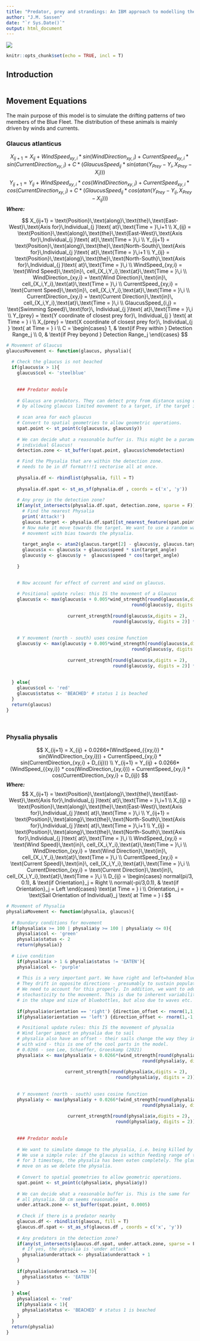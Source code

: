 ```yaml
---
title: "Predator, prey and strandings: An IBM approach to modelling the 'Blue Fleet'"
author: "J.M. Sassen"
date: "`r Sys.Date()`"
output: html_document
---
```


![](./Images/BlueFleet_Image_ABC.jpeg)

```r
knitr::opts_chunk$set(echo = TRUE, incl = T)

```

## Introduction

```r

```

## Movement Equations

The main purpose of this model is to simulate the drifting patterns of two members of the Blue Fleet. The distribution of these animals is mainly driven by winds and currents. 

### Glaucus atlanticus
$$
X_{ij+1} = X_{ij} + WindSpeed_{{xy,i}} * sin(WindDirection_{xy,i}) + CurrentSpeed_{xy,i} * sin(CurrentDirection_{xy,i}) + C * (GlaucusSpeed_{ij} * sin(atan(Y_{Prey} - Y_i, X_{Prey} - X_i)))
$$
$$
Y_{ij+1} = Y_{ij} + WindSpeed_{{xy,i}} * cos(WindDirection_{xy,i}) + CurrentSpeed_{xy,i} * cos(CurrentDirection_{xy,i}) + C * (GlaucusSpeed_{ij} * cos(atan(Y_{Prey} - Y_{ij}, X_{Prey} - X_{ij} )) )
$$
***Where:*** 

$$
X_{ij+1} = \text{Position}\,\text{along}\,\text{the}\,\text{East-West}\,\text{Axis for}\,Individual_{j }\text{ at}\,\text{Time = }\,i+1 \\
X_{ij} = \text{Position}\,\text{along}\,\text{the}\,\text{East-West}\,\text{Axis for}\,Individual_{j }\text{ at}\,\text{Time = }\,i \\
Y_{ij+1} = \text{Position}\,\text{along}\,\text{the}\,\text{North-South}\,\text{Axis for}\,Individual_{j }\text{ at}\,\text{Time = }\,i+1 \\
Y_{ij} = \text{Position}\,\text{along}\,\text{the}\,\text{North-South}\,\text{Axis for}\,Individual_{j }\text{ at}\,\text{Time = }\,i \\
WindSpeed_{xy,i} = \text{Wind Speed}\,\text{in}\, cell_{X_i,Y_i},\text{at}\,\text{Time = }\,i \\
WindDirection_{xy,i} = \text{Wind Direction}\,\text{in}\, cell_{X_i,Y_i},\text{at}\,\text{Time = }\,i \\
CurrentSpeed_{xy,i} = \text{Current Speed}\,\text{in}\, cell_{X_i,Y_i},\text{at}\,\text{Time = }\,i \\
CurrentDirection_{xy,i} = \text{Current Direction}\,\text{in}\, cell_{X_i,Y_i},\text{at}\,\text{Time = }\,i \\
GlaucusSpeed_{i,j} = \text{Swimming Speed}\,\text{for}\, Individual_{j }\text{ at}\,\text{Time = }\,i \\
Y_{prey} = \text{Y coordinate of closest prey for}\, Individual_{j } \text{ at Time = } i \\
X_{prey} = \text{X coordinate of closest prey for}\, Individual_{j } \text{ at Time = } i \\
C = \begin{cases}
1, & \text{if Prey within } Detection Range_j \\
0, & \text{if Prey beyond } Detection Range_j
\end{cases}
$$



```r
# Movement of Glaucus
glaucusMovement <- function(glaucus, physalia){
  
  # Check the glaucus is not beached
  if(glaucus$x > 1){
    glaucus$col <- 'steelblue'
    
    
    ### Predator module
    
    # Glaucus are predators. They can detect prey from distance using chemical cues. We want to simulate these capabilities
    # by allowing glaucus limited movement to a target, if the target is within reasonable range.
    
    # scan area for each glaucus
    # Convert to spatial geometries to allow geometric operations.
    spat.point <- st_point(c(glaucus$x, glaucus$y))
    
    # We can decide what a reasonable buffer is. This might be a parameter tied to the 
    # individual Glaucus!
    detection.zone <- st_buffer(spat.point, glaucus$chemodetection)

    # Find the Physalia that are within the detection zone.
    # needs to be in df format!!!1 vectorise all at once.
    
    physalia.df <- rbindlist(physalia, fill = T)
    
    physalia.df.spat <- st_as_sf(physalia.df , coords = c('x', 'y'))
    
    # Any prey in the detection zone?
    if(any(st_intersects(physalia.df.spat, detection.zone, sparse = F))){
      # Find the nearest Physalia
      print('Attack!')
      glaucus.target <- physalia.df.spat[[st_nearest_feature(spat.point, physalia.df.spat),'geometry']]
      # Now make it move towards the target. We want to use a random walk-esque
      # movement with bias towards the physalia.
      
      target_angle <- atan2(glaucus.target[2] - glaucus$y, glaucus.target[1] - glaucus$x) # atan2 calculates the angle to get from y to x
      glaucus$x <- glaucus$x + glaucus$speed * sin(target_angle)
      glaucus$y <- glaucus$y +  glaucus$speed * cos(target_angle)
      
    }

  
    # Now account for effect of current and wind on glaucus.  
    
    # Positional update rules: this IS the movement of a Glaucus
    glaucus$x <- max(glaucus$x + 0.005*wind_strength[round(glaucus$x,digits = 2), 
                                               round(glaucus$y, digits = 2)] * sin(wind_direction[round(glaucus$x,digits = 2), 
                                                                                                  round(glaucus$y, digits = 2)]) +
                       current_strength[round(glaucus$x,digits = 2), 
                                        round(glaucus$y, digits = 2)] * sin(current_direction[round(glaucus$x,digits = 2), 
                                                                                              round(glaucus$y, digits = 2)]),0)
    
    # Y movement (north - south) uses cosine function
    glaucus$y <- max(glaucus$y + 0.005*wind_strength[round(glaucus$x,digits = 2), 
                                               round(glaucus$y, digits = 2)] * cos(wind_direction[round(glaucus$x,digits = 2), 
                                                                                                  round(glaucus$y, digits = 2)]) +
                       current_strength[round(glaucus$x,digits = 2), 
                                        round(glaucus$y, digits = 2)] * cos(current_direction[round(glaucus$x,digits = 2), 
                                                                                              round(glaucus$y, digits = 2)]),0)
    
  } else{
    glaucus$col <- 'red'
    glaucus$status <- 'BEACHED' # status 1 is beached
  }
  return(glaucus)
}
```
<br>

### Physalia physalis
$$
X_{ij+1} = X_{ij} + 0.0266*(WindSpeed_{{xy,i}} * sin(WindDirection_{xy,i})) + CurrentSpeed_{xy,i} * sin(CurrentDirection_{xy,i} + D_{ij})) \\
Y_{ij+1} = Y_{ij} + 0.0266*(WindSpeed_{{xy,i}} * cos(WindDirection_{xy,i})) + CurrentSpeed_{xy,i} * cos(CurrentDirection_{xy,i} + D_{ij})
$$
***Where:*** 
$$
X_{ij+1} = \text{Position}\,\text{along}\,\text{the}\,\text{East-West}\,\text{Axis for}\,Individual_{j }\text{ at}\,\text{Time = }\,i+1 \\
X_{ij} = \text{Position}\,\text{along}\,\text{the}\,\text{East-West}\,\text{Axis for}\,Individual_{j }\text{ at}\,\text{Time = }\,i \\
Y_{ij+1} = \text{Position}\,\text{along}\,\text{the}\,\text{North-South}\,\text{Axis for}\,Individual_{j }\text{ at}\,\text{Time = }\,i+1 \\
Y_{ij} = \text{Position}\,\text{along}\,\text{the}\,\text{North-South}\,\text{Axis for}\,Individual_{j }\text{ at}\,\text{Time = }\,i \\
WindSpeed_{xy,i} = \text{Wind Speed}\,\text{in}\, cell_{X_i,Y_i},\text{at}\,\text{Time = }\,i \\
WindDirection_{xy,i} = \text{Wind Direction}\,\text{in}\, cell_{X_i,Y_i},\text{at}\,\text{Time = }\,i \\
CurrentSpeed_{xy,i} = \text{Current Speed}\,\text{in}\, cell_{X_i,Y_i},\text{at}\,\text{Time = }\,i \\
CurrentDirection_{xy,i} = \text{Current Direction}\,\text{in}\, cell_{X_i,Y_i},\text{at}\,\text{Time = }\,i \\
D_{ij} = \begin{cases}
normal(pi/3, 0.1), & \text{if Orientation}_j = Right \\
normal(-pi/3,0.1), & \text{if Orientation}_j = Left
\end{cases} \text{at Time = } i \\
Orientation_j = \text{Sail Orientation of Individual}_j \text{ at Time = } i
$$



```r
# Movement of Physalia
physaliaMovement <- function(physalia, glaucus){
  
  # Boundary conditions for movement
  if(physalia$x >= 100 | physalia$y >= 100 | physalia$y <= 0){ 
    physalia$col <- 'green' 
    physalia$status <- 2
    return(physalia)}
  
  # Live condition
    if(physalia$x > 1 & physalia$status != 'EATEN'){
    physalia$col <- 'purple'
    
    # This is a very important part. We have right and left=handed bluebottles
    # They drift in opposite directions - presumably to sustain populations.
    # We need to account for this properly. In addition, we want to add some
    # stochasticity to the movement. This is due to inherent variability
    # in the shape and size of bluebottles, but also due to waves etc.
    
    if(physalia$orientation == 'right') {direction_offset <- rnorm(1,1,0.1)*pi/3} # right-handed drift at 50 degrees from wind direction.
    if(physalia$orientation == 'left') {direction_offset <- rnorm(1,-1,0.1)*pi/3} # left handed drift at

    # Positional update rules: this IS the movement of physalia
    # Wind larger impact on physalia due to sail
    # physalia also have an offset - their sails change the way they interact
    # with wind - this is one of the cool parts in the model.
    # 0.0266 - see Lee, Schaeffer, Groeskamp (2021)
    physalia$x <- max(physalia$x + 0.0266*(wind_strength[round(physalia$x,digits = 2), 
                                                   round(physalia$y, digits = 2)]) * sin(wind_direction[round(physalia$x,digits = 2), 
                                                                                                       round(physalia$y, digits = 2)]+ direction_offset) +
                      current_strength[round(physalia$x,digits = 2), 
                                         round(physalia$y, digits = 2)] * sin(current_direction[round(physalia$x,digits = 2), 
                                                                                                round(physalia$y, digits = 2)]),0)
    
    # Y movement (north - south) uses cosine function
    physalia$y <- max(physalia$y + 0.0266*(wind_strength[round(physalia$x,digits = 2), 
                                                   round(physalia$y, digits = 2)]) * cos(wind_direction[round(physalia$x,digits = 2), 
                                                                                                       round(physalia$y, digits = 2)] + direction_offset) +
                       current_strength[round(physalia$x,digits = 2), 
                                         round(physalia$y, digits = 2)] * cos(current_direction[round(physalia$x,digits = 2), 
                                                                                                round(physalia$y, digits = 2)]),0)
    
    ### Predator module
    
    # We want to simulate damage to the physalia, i.e. being killed by a predator.
    # We use a simple rule: if the glaucus is within feeding range of the physalai
    # for 3 timesteps, the physalia has been eaten completely. The glaucus will then also
    # move on as we delete the physalia. 
    
    # Convert to spatial geometries to allow geometric operations.
    spat.point <- st_point(c(physalia$x, physalia$y))
    
    # We can decide what a reasonable buffer is. This is the same for
    # all physalia. 50 cm seems reasonable
    under.attack.zone <- st_buffer(spat.point, 0.0005)
    
    # Check if there is a predator nearby
    glaucus.df <- rbindlist(glaucus, fill = T)
    glaucus.df.spat <- st_as_sf(glaucus.df , coords = c('x', 'y'))
    
    # Any predators in the detection zone?
    if(any(st_intersects(glaucus.df.spat, under.attack.zone, sparse = F))){
      # If yes, the physalia is 'under attack'
      physalia$underattack <- physalia$underattack + 1
    }
    
    if(physalia$underattack >= 3){
      physalia$status <- 'EATEN'
    }
    
  } else{
    physalia$col <- 'red'
    if(physalia$x < 1){
      physalia$status <- 'BEACHED' # status 1 is beached
    }
  }
  return(physalia)
}

```